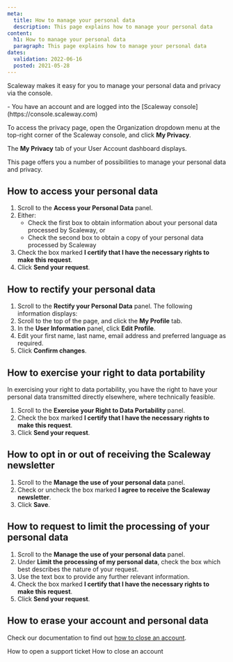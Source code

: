 ```yaml
---
meta:
  title: How to manage your personal data
  description: This page explains how to manage your personal data
content:
  h1: How to manage your personal data
  paragraph: This page explains how to manage your personal data
dates:
  validation: 2022-06-16
  posted: 2021-05-28
---
```


Scaleway makes it easy for you to manage your personal data and privacy via the console.

<Message type="requirement">
  - You have an account and are logged into the [Scaleway console](https://console.scaleway.com) 
</Message>

To access the privacy page, open the Organization dropdown menu at the top-right corner of the Scaleway console, and click **My Privacy**.

  <Lightbox src="scaleway-org-my-privacy.webp" alt="" />

The **My Privacy** tab of your User Account dashboard displays.

This page offers you a number of possibilities to manage your personal data and privacy.

## How to access your personal data

1. Scroll to the **Access your Personal Data** panel.
    <Lightbox src="scaleway-access-personal-data.webp" alt="" />
2. Either:
    - Check the first box to obtain information about your personal data processed by Scaleway, or
    - Check the second box to obtain a copy of your personal data processed by Scaleway
3. Check the box marked **I certify that I have the necessary rights to make this request**.
4. Click **Send your request**.

## How to rectify your personal data

1. Scroll to the **Rectify your Personal Data** panel. The following information displays:
    <Lightbox src="scaleway-rectify-personal-data.webp" alt="" />
2. Scroll to the top of the page, and click the **My Profile** tab.
3. In the **User Information** panel, click **Edit Profile**.
4. Edit your first name, last name, email address and preferred language as required.
5. Click **Confirm changes**.

## How to exercise your right to data portability

In exercising your right to data portability, you have the right to have your personal data transmitted directly elsewhere, where technically feasible.

1. Scroll to the **Exercise your Right to Data Portability** panel.
    <Lightbox src="scaleway-exercise-right-portability.webp" alt="" />
2. Check the box marked **I certify that I have the necessary rights to make this request**.
3. Click **Send your request**.

## How to opt in or out of receiving the Scaleway newsletter

1. Scroll to the **Manage the use of your personal data** panel.
    <Lightbox src="scaleway-manage-data.webp" alt="" />
2. Check or uncheck the box marked **I agree to receive the Scaleway newsletter**.
3. Click **Save**.

## How to request to limit the processing of your personal data

1. Scroll to the **Manage the use of your personal data** panel.
    <Lightbox src="scaleway-manage-data.webp" alt="" />
2. Under **Limit the processing of my personal data**, check the box which best describes the nature of your request.
3. Use the text box to provide any further relevant information.
4. Check the box marked **I certify that I have the necessary rights to make this request**.
5. Click **Send your request**.

## How to erase your account and personal data

Check our documentation to find out [how to close an account](/console/my-account/how-to/close-account/).


<Navigation title="See Also">
  <PreviousButton to="/console/my-account/how-to/open-a-support-ticket/">How to open a support ticket</PreviousButton>
  <NextButton to="/console/my-account/how-to/close-account/">How to close an account</NextButton>
</Navigation>

